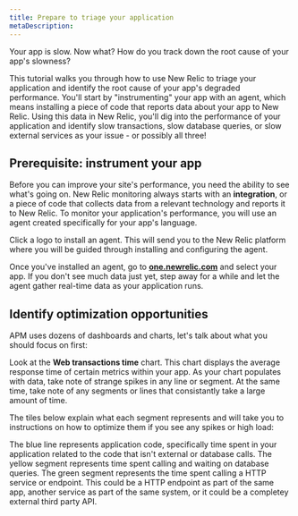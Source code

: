 ```yaml
---
title: Prepare to triage your application
metaDescription: 
---
```


Your app is slow. Now what? How do you track down the root cause of your app's slowness?

This tutorial walks you through how to use New Relic to triage your application and identify the root cause of your app's degraded performance. You'll start by "instrumenting" your app with an agent, which means installing a piece of code that reports data about your app to New Relic. Using this data in New Relic, you'll dig into the performance of your application and identify slow transactions, slow database queries, or slow external services as your issue - or possibly all three!



## Prerequisite: instrument your app

Before you can improve your site's performance, you need the ability to see what's going on. New Relic monitoring always starts with an **integration**, or a piece of code that collects data from a relevant technology and reports it to New Relic. To monitor your application's performance, you will use an agent created specifically for your app's language.

Click a logo to install an agent. This will send you to the New Relic platform where you will be guided through installing and configuring the agent.

<TechTileGrid>
  
  <TechTile
    name="Go agent"
    icon="logo-go"
    to="https://one.newrelic.com/nr1-core?state=985d4005-ba90-a8c7-1da1-2af34539b03b"
  />

  <TechTile
    name="Java agent"
    icon="logo-java"
    to="https://one.newrelic.com/nr1-core?state=80d18bcb-4919-1fcb-2b77-9406838eb916"
  />

  <TechTile
    name=".NET agent"
    icon="logo-dotnet"
    to="https://one.newrelic.com/nr1-core?state=30e93090-6dfa-6b70-8e75-472f54414355"
  />

  <TechTile
    name="Node.js agent"
    icon="logo-nodejs"
    to="https://one.newrelic.com/marketplace/install-data-source?state=be2e62fa-cc3b-c428-27c4-8d662c9e80a1"
  />

  <TechTile
    name="PHP agent"
    icon="logo-php"
    to="https://one.newrelic.com/nr1-core?state=aa633b41-72d4-009c-3abf-55dcf64894fe"
  />

  <TechTile
    name="Python agent"
    icon="logo-python"
    to="https://one.newrelic.com/nr1-core?state=20fda75b-58fb-a92a-f9e1-7b052035c6e8"
  />

  <TechTile
    name="Ruby agent"
    icon="logo-ruby"
    to="https://one.newrelic.com/nr1-core?state=d69143ab-605c-579b-25bf-cc6e5fee5b80"
  />

</TechTileGrid>

Once you've installed an agent, go to **[one.newrelic.com](https://one.newrelic.com/nr1-core)** and select your app. If you don't see much data just yet, step away for a while and let the agent gather real-time data as your application runs.

## Identify optimization opportunities

APM uses dozens of dashboards and charts, let's talk about what you should focus on first:

Look at the **Web transactions time** chart. This chart displays the average response time of certain metrics within your app. As your chart populates with data, take note of strange spikes in any line or segment. At the same time, take note of any segments or lines that consistantly take a large amount of time. 

The tiles below explain what each segment represents and will take you to instructions on how to optimize them if you see any spikes or high load:

<DocTiles>
  <DocTile title='Blue line: application code' number='3' path="/docs/journey-app-slow/problematic-transactions" >The blue line represents application code, specifically time spent in your application related to the code that isn't external or database calls.</DocTile>
  <DocTile title='Yellow segment: database queries' number='4' path="/docs/journey-app-slow/slow-database-queries" >The yellow segment represents time spent calling and waiting on database queries. </DocTile>
  <DocTile title='Green segment: external services' number='5' path="/docs/journey-app-slow/external-services/" >The green segment represents the time spent calling a HTTP service or endpoint. This could be a HTTP endpoint as part of the same app, another service as part of the same system, or it could be a completey external third party API.</DocTile>
</DocTiles>
